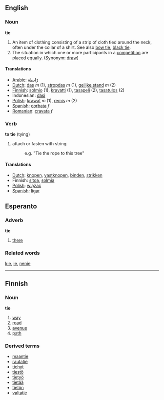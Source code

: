 ==English==
=== Noun ===
'''tie'''

# An item of clothing consisting of a strip of cloth tied around the neck, often under the collar of a shirt. See also [[bow tie]], [[black tie]].
# The situation in which one or more participants in a [[competition]] are placed equally. (Synonym: [[draw]])

====Translations====
*[[Arabic]]: [[رّابطة]]
*[[Dutch]]: [[das]] ''m'' (1), [[stropdas]] ''m'' (1), [[gelijke stand]] ''m'' (2)
*[[Finnish]]: [[solmio]] (1), [[kravatti]] (1), [[tasapeli]] (2), [[tasatulos]] (2)
*Indonesian: [[dasi]]
*[[Polish]]: [[krawat]] ''m'' (1), [[remis]] ''m'' (2)
*[[Spanish]]: [[corbata]] ''f''
*[[Romanian]]: [[cravata]] ''f''

=== Verb ===

'''to tie''' (tying)

#attach or fasten with string
#:e.g. "Tie the rope to this tree"

====Translations====
*[[Dutch]]: [[knopen]], [[vastknopen]], [[binden]], [[strikken]]
*Finnish: [[sitoa]], [[solmia]]
*[[Polish]]: [[wiązać]]
*[[Spanish]]: [[ligar]]

==Esperanto==
===Adverb===
'''tie'''

# [[there]]

===Related words===
[[kie]], [[ie]], [[nenie]]

-------
==Finnish==
===Noun===
'''tie'''

# [[way]]
# [[road]]
# [[avenue]]
# [[path]]

===Derived terms===
*[[maantie]]
*[[rautatie]]
*[[tiehyt]]
*[[tiestö]]
*[[tietyö]]
*[[tietää]]
*[[tietön]]
*[[valtatie]]